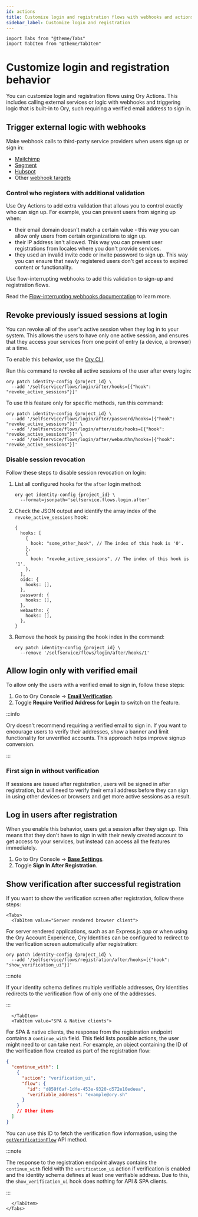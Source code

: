 ```yaml
---
id: actions
title: Customize login and registration flows with webhooks and actions
sidebar_label: Customize login and registration
---
```


```mdx-code-block
import Tabs from "@theme/Tabs"
import TabItem from "@theme/TabItem"
```

# Customize login and registration behavior

You can customize login and registration flows using Ory Actions. This includes calling external services or logic with webhooks
and triggering logic that is built-in to Ory, such requiring a verified email address to sign in.

## Trigger external logic with webhooks

Make webhook calls to third-party service providers when users sign up or sign in:

- [Mailchimp](../../actions/integrations/hubspot.mdx)
- [Segment](../../actions/integrations/mailchimp.mdx)
- [Hubspot](../../actions/integrations/segment.mdx)
- Other [webhook targets](../../guides/integrate-with-ory-cloud-through-webhooks.mdx)

### Control who registers with additional validation

Use Ory Actions to add extra validation that allows you to control exactly who can sign up. For example, you can prevent users
from signing up when:

- their email domain doesn't match a certain value - this way you can allow only users from certain organizations to sign up.
- their IP address isn't allowed. This way you can prevent user registrations from locales where you don't provide services.
- they used an invalid invite code or invite password to sign up. This way you can ensure that newly registered users don't get
  access to expired content or functionality.

Use flow-interrupting webhooks to add this validation to sign-up and registration flows.

Read the
[Flow-interrupting webhooks documentation](../../guides/integrate-with-ory-cloud-through-webhooks.mdx#flow-interrupting-webhooks)
to learn more.

## Revoke previously issued sessions at login

You can revoke all of the user's active session when they log in to your system. This allows the users to have only one active
session, and ensures that they access your services from one point of entry (a device, a browser) at a time.

To enable this behavior, use the [Ory CLI](../../guides/cli/01_installation.mdx).

Run this command to revoke all active sessions of the user after every login:

```shell
ory patch identity-config {project_id} \
  --add '/selfservice/flows/login/after/hooks=[{"hook": "revoke_active_sessions"}]'
```

To use this feature only for specific methods, run this command:

```shell
ory patch identity-config {project_id} \
  --add '/selfservice/flows/login/after/password/hooks=[{"hook": "revoke_active_sessions"}]' \
  --add '/selfservice/flows/login/after/oidc/hooks=[{"hook": "revoke_active_sessions"}]' \
  --add '/selfservice/flows/login/after/webauthn/hooks=[{"hook": "revoke_active_sessions"}]'
```

### Disable session revocation

Follow these steps to disable session revocation on login:

1. List all configured hooks for the `after` login method:

   ```shell
   ory get identity-config {project_id} \
     --format=jsonpath='selfservice.flows.login.after'
   ```

2. Check the JSON output and identify the array index of the `revoke_active_sessions` hook:

   ```json5
   {
     hooks: [
       {
         hook: "some_other_hook", // The index of this hook is '0'.
       },
       {
         hook: "revoke_active_sessions", // The index of this hook is '1'.
       },
     ],
     oidc: {
       hooks: [],
     },
     password: {
       hooks: [],
     },
     webauthn: {
       hooks: [],
     },
   }
   ```

3. Remove the hook by passing the hook index in the command:

   ```shell
   ory patch identity-config {project_id} \
     --remove '/selfservice/flows/login/after/hooks/1'
   ```

## Allow login only with verified email

To allow only the users with a verified email to sign in, follow these steps:

1. Go to Ory Console → [**Email Verification**](https://console.ory.sh/projects/current/verification).
2. Toggle **Require Verified Address for Login** to switch on the feature.

:::info

Ory doesn't recommend requiring a verified email to sign in. If you want to encourage users to verify their addresses, show a
banner and limit functionality for unverified accounts. This approach helps improve signup conversion.

:::

### First sign in without verification

If sessions are issued after registration, users will be signed in after registration, but will need to verify their email address
before they can sign in using other devices or browsers and get more active sessions as a result.

## Log in users after registration

When you enable this behavior, users get a session after they sign up. This means that they don't have to sign in with their newly
created account to get access to your services, but instead can access all the features immediately.

1. Go to Ory Console → [**Base Settings**](https://console.ory.sh/projects/current/auth).
2. Toggle **Sign In After Registration**.

## Show verification after successful registration

If you want to show the verification screen after registration, follow these steps:

```mdx-code-block
<Tabs>
  <TabItem value="Server rendered browser client">
```

For server rendered applications, such as an Express.js app or when using the Ory Account Experience, Ory Identities can be
configured to redirect to the verification screen automatically after registration:

```shell
ory patch identity-config {project_id} \
  --add '/selfservice/flows/registration/after/hooks=[{"hook": "show_verification_ui"}]'
```

:::note

If your identity schema defines multiple verifiable addresses, Ory Identities redirects to the verification flow of only one of
the addresses.

:::

```mdx-code-block
  </TabItem>
  <TabItem value="SPA & Native clients">
```

For SPA & native clients, the response from the registration endpoint contains a `continue_with` field. This field lists possible
actions, the user might need to or can take next. For example, an object containing the ID of the verification flow created as
part of the registration flow:

```json
{
  "continue_with": [
    {
      "action": "verification_ui",
      "flow": {
        "id": "d859f6af-1dfe-453e-9320-d572e10edeea",
        "verifiable_address": "example@ory.sh"
      }
    }
    // Other items
  ]
}
```

You can use this ID to fetch the verification flow information, using the
[`getVerificationFlow`](../../reference/api#tag/frontend/operation/getVerificationFlow) API method.

:::note

The response to the registration endpoint always contains the `continue_with` field with the `verification_ui` action if
verification is enabled and the identity schema defines at least one verifiable address. Due to this, the `show_verification_ui`
hook does nothing for API & SPA clients.

:::

```mdx-code-block
  </TabItem>
</Tabs>
```
